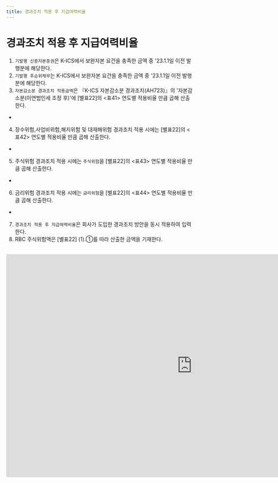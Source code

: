 ```yaml
---
title: 경과조치 적용 후 지급여력비율
---
```

# 경과조치 적용 후 지급여력비율

<Accordion multiple activeIndex={[]}>
<AccordionTab header="[작성 요령]">

1. `기발행 신종자본증권`은 K-ICS에서 보완자본 요건을 충족한 금액 중 '23.1.1일 이전 발행분에 해당한다.
2. `기발행 후순위채무`는 K-ICS에서 보완자본 요건을 충족한 금액 중 '23.1.1일 이전 발행분에 해당한다.
3. `자본감소분 경과조치 적용금액`은 『K-ICS 자본감소분 경과조치(AH723)』의 '자본감소분(이연법인세 조정 후)'에 [별표22]의 \<표41> 연도별 적용비율 만큼 곱해 산출한다.
  - <CenterImg src ="/kics/table41.png"  caption="<표41> 생명보험 및 장기손해보험부채 경과조치의 연도별 적용비율"/>
4. 장수위험,사업비위험,해지위험 및 대재해위험 경과조치 적용 시에는 [별표22]의 \<표42> 연도별 적용비율 만큼 곱해 산출한다.
  - <CenterImg src ="/kics/table42.png" caption="<표42> 장수위험액, 사업비위험액, 해지위험액 및 대재해위험액 경과조치의 연도별 적용비율"/>
5. 주식위험 경과조치 적용 시에는 `주식위험`을 [별표22]의 \<표43> 연도별 적용비율 만큼 곱해 산출한다.
  - <CenterImg src ="/kics/table43.png" caption="<표43> 주식위험액 경과조치의 연도별 적용비율" />
6. 금리위험 경과조치 적용 시에는 `금리위험`을 [별표22]의 \<표44> 연도별 적용비율 만큼 곱해 산출한다.
  - <CenterImg src ="/kics/table44.png" caption="<표44> 금리위험액 경과조치의 연도별 적용비율"/>
7. `경과조치 적용 후 지급여력비율`은 회사가 도입한 경과조치 방안을 동시 적용하여 입력한다.
8. RBC 주식위험액은 [별표22] <OverlayDemo id ="610_다"/> (1).①를 따라 산출한 금액을 기재한다.

</AccordionTab>
</Accordion>

<br/>

<iframe width="1000" height="600" frameBorder="0" scrolling="no"
src="https://onedrive.live.com/embed?resid=AB5F66CE0CF8D024%2116554&authkey=%21ACzRWZavyE-79hc&em=2
&AllowTyping=True
&wdAllowInteractivity=False&ActiveCell='2-6'!C11&Item='2-6'!A7:K50
&wdHideGridlines=True
&wdDownloadButton=False
&waccluster=PSG3">
</iframe>
